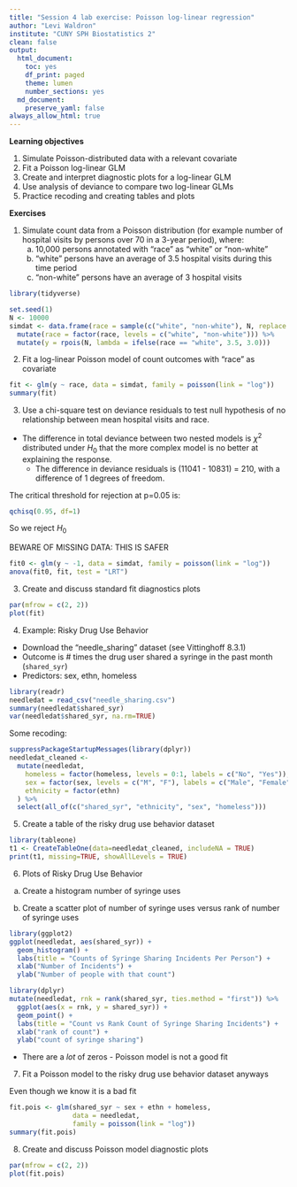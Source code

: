 ```yaml
---
title: "Session 4 lab exercise: Poisson log-linear regression"
author: "Levi Waldron"
institute: "CUNY SPH Biostatistics 2"
clean: false
output:
  html_document:
    toc: yes
    df_print: paged
    theme: lumen
    number_sections: yes
  md_document:
    preserve_yaml: false
always_allow_html: true
---
```


**Learning objectives**

1. Simulate Poisson-distributed data with a relevant covariate
2. Fit a Poisson log-linear GLM
3. Create and interpret diagnostic plots for a log-linear GLM
4. Use analysis of deviance to compare two log-linear GLMs
5. Practice recoding and creating tables and plots


**Exercises**

1. Simulate count data from a Poisson distribution (for example number of hospital visits by persons over 70 in a 3-year period), where:
    a. 10,000 persons annotated with "race" as "white" or "non-white"
    b. "white" persons have an average of 3.5 hospital visits during this time period
    c. "non-white" persons have an average of 3 hospital visits

```r
library(tidyverse)
```

```r
set.seed(1)
N <- 10000
simdat <- data.frame(race = sample(c("white", "non-white"), N, replace = TRUE)) %>%
  mutate(race = factor(race, levels = c("white", "non-white"))) %>%
  mutate(y = rpois(N, lambda = ifelse(race == "white", 3.5, 3.0)))
```




2. Fit a log-linear Poisson model of count outcomes with "race" as covariate

```r
fit <- glm(y ~ race, data = simdat, family = poisson(link = "log"))
summary(fit)
```

3. Use a chi-square test on deviance residuals to test null hypothesis of no relationship between mean hospital visits and race.


* The difference in total deviance between two nested models is $\chi^2$ distributed under $H_0$ that the more complex model is no better at explaining the response.
     + The difference in deviance residuals is (11041 - 10831) = 210, with a difference of 1 degrees of freedom.

The critical threshold for rejection at p=0.05 is:
```r
qchisq(0.95, df=1)
```

So we reject $H_0$

BEWARE OF MISSING DATA: THIS IS SAFER

```r
fit0 <- glm(y ~ -1, data = simdat, family = poisson(link = "log"))
anova(fit0, fit, test = "LRT")
```

3. Create and discuss standard fit diagnostics plots

```r
par(mfrow = c(2, 2))
plot(fit)
```

4. Example: Risky Drug Use Behavior

* Download the "needle_sharing" dataset (see Vittinghoff 8.3.1)
* Outcome is # times the drug user shared a syringe in the past month (`shared_syr`)
* Predictors: sex, ethn, homeless

```r
library(readr)
needledat = read_csv("needle_sharing.csv")
summary(needledat$shared_syr)
var(needledat$shared_syr, na.rm=TRUE)
```

Some recoding:
```r
suppressPackageStartupMessages(library(dplyr))
needledat_cleaned <-
  mutate(needledat,
    homeless = factor(homeless, levels = 0:1, labels = c("No", "Yes")),
    sex = factor(sex, levels = c("M", "F"), labels = c("Male", "Female")),
    ethnicity = factor(ethn)
  ) %>%
  select(all_of(c("shared_syr", "ethnicity", "sex", "homeless")))
```

5. Create a table of the risky drug use behavior dataset

```r
library(tableone)
t1 <- CreateTableOne(data=needledat_cleaned, includeNA = TRUE)
print(t1, missing=TRUE, showAllLevels = TRUE)
```

6. Plots of Risky Drug Use Behavior

a. Create a histogram number of syringe uses

b. Create a scatter plot of number of syringe uses versus rank of number of syringe uses

```r
library(ggplot2)
ggplot(needledat, aes(shared_syr)) +
  geom_histogram() +
  labs(title = "Counts of Syringe Sharing Incidents Per Person") +
  xlab("Number of Incidents") +
  ylab("Number of people with that count")
```

```r
library(dplyr)
mutate(needledat, rnk = rank(shared_syr, ties.method = "first")) %>%
  ggplot(aes(x = rnk, y = shared_syr)) +
  geom_point() +
  labs(title = "Count vs Rank Count of Syringe Sharing Incidents") +
  xlab("rank of count") +
  ylab("count of syringe sharing")
```

* There are a _lot_ of zeros - Poisson model is not a good fit

7. Fit a Poisson model to the risky drug use behavior dataset anyways

Even though we know it is a bad fit

```r
fit.pois <- glm(shared_syr ~ sex + ethn + homeless,
                data = needledat,
                family = poisson(link = "log"))
summary(fit.pois)
```

8. Create and discuss Poisson model diagnostic plots

```r
par(mfrow = c(2, 2))
plot(fit.pois)
```

